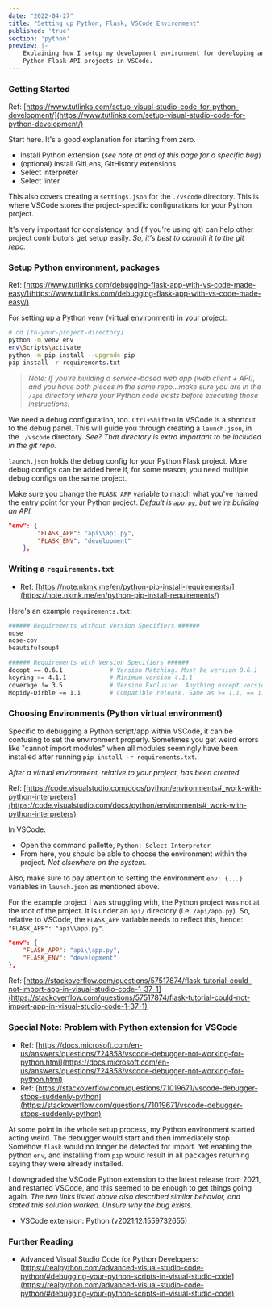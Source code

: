 ```yaml
---
date: "2022-04-27"
title: "Setting up Python, Flask, VSCode Environment"
published: 'true'
section: 'python'
preview: |-
    Explaining how I setup my development environment for developing and debugging
    Python Flask API projects in VSCode.
---
```


### Getting Started

Ref: [https://www.tutlinks.com/setup-visual-studio-code-for-python-development/](https://www.tutlinks.com/setup-visual-studio-code-for-python-development/)

Start here. It's a good explanation for starting from zero.

- Install Python extension (_see note at end of this page for a specific bug_)
- (optional) install GitLens, GitHistory extensions
- Select interpreter
- Select linter

This also covers creating a `settings.json` for the `./vscode` directory. This is where
VSCode stores the project-specific configurations for your Python project.

It's very important for consistency, and (if you're using git) can help other project 
contributors get setup easily. _So, it's best to commit it to the git repo._


### Setup Python environment, packages

Ref: [https://www.tutlinks.com/debugging-flask-app-with-vs-code-made-easy/](https://www.tutlinks.com/debugging-flask-app-with-vs-code-made-easy/)

For setting up a Python venv (virtual environment) in your project:

```bash
# cd [to-your-project-directory]
python -m venv env
env\Scripts\activate
python -m pip install --upgrade pip
pip install -r requirements.txt
```

> _Note: If you're building a service-based web app (web client + API), and you have both
pieces in the same repo...make sure you are in the `/api` directory where your Python code 
exists before executing those instructions._

We need a debug configuration, too. `Ctrl+Shift+D` in VSCode is a shortcut to the debug 
panel. This will guide you through creating a `launch.json`, in the `./vscode` directory.
_See? That directory is extra important to be included in the git repo._

`launch.json` holds the debug config for your Python Flask project. More debug configs can
be added here if, for some reason, you need multiple debug configs on the same project.

Make sure you change the `FLASK_APP` variable to match what you've named the entry point 
for your Python project. _Default is `app.py`, but we're building an API._

```json
"env": {
        "FLASK_APP": "api\\api.py",
        "FLASK_ENV": "development"
    },
```


### Writing a `requirements.txt`

- Ref: [https://note.nkmk.me/en/python-pip-install-requirements/](https://note.nkmk.me/en/python-pip-install-requirements/)

Here's an example `requirements.txt`:

```bash
###### Requirements without Version Specifiers ######
nose
nose-cov
beautifulsoup4

###### Requirements with Version Specifiers ######
docopt == 0.6.1             # Version Matching. Must be version 0.6.1
keyring >= 4.1.1            # Minimum version 4.1.1
coverage != 3.5             # Version Exclusion. Anything except version 3.5
Mopidy-Dirble ~= 1.1        # Compatible release. Same as >= 1.1, == 1.*
```


### Choosing Environments (Python virtual environment)

Specific to debugging a Python script/app within VSCode, it can be confusing to set the environment
properly. Sometimes you get weird errors like "cannot import modules" when all modules seemingly have
been installed after running `pip install -r requirements.txt`.

_After a virtual environment, relative to your project, has been created._

Ref: [https://code.visualstudio.com/docs/python/environments#_work-with-python-interpreters](https://code.visualstudio.com/docs/python/environments#_work-with-python-interpreters)

In VSCode:

- Open the command pallette, `Python: Select Interpreter`
- From here, you should be able to choose the environment within the project. _Not elsewhere on the system._

Also, make sure to pay attention to setting the environment `env: {...}` variables in `launch.json`
as mentioned above.

For the example project I was struggling with, the Python project was not at the root of the project. It 
is under an `api/` directory (i.e. `/api/app.py`). So, relative to VSCode, the `FLASK_APP` variable needs
to reflect this, hence: `"FLASK_APP": "api\\app.py"`.

```json
"env": {
    "FLASK_APP": "api\\app.py",
    "FLASK_ENV": "development"
},
```

Ref: [https://stackoverflow.com/questions/57517874/flask-tutorial-could-not-import-app-in-visual-studio-code-1-37-1](https://stackoverflow.com/questions/57517874/flask-tutorial-could-not-import-app-in-visual-studio-code-1-37-1)


### Special Note: Problem with Python extension for VSCode

- Ref: [https://docs.microsoft.com/en-us/answers/questions/724858/vscode-debugger-not-working-for-python.html](https://docs.microsoft.com/en-us/answers/questions/724858/vscode-debugger-not-working-for-python.html)
- Ref: [https://stackoverflow.com/questions/71019671/vscode-debugger-stops-suddenly-python](https://stackoverflow.com/questions/71019671/vscode-debugger-stops-suddenly-python)

At some point in the whole setup process, my Python environment started acting weird. The 
debugger would start and then immediately stop. Somehow `flask` would no longer be detected
for import. Yet enabling the python `env`, and installing from `pip` would result in all
packages returning saying they were already installed.

I downgraded the VSCode Python extension to the latest release from 2021, and restarted 
VSCode, and this seemed to be enough to get things going again. _The two links listed above
also described similar behavior, and stated this solution worked. Unsure why the bug exists._

- VSCode extension: Python (v2021.12.1559732655)


### Further Reading

- Advanced Visual Studio Code for Python Developers: [https://realpython.com/advanced-visual-studio-code-python/#debugging-your-python-scripts-in-visual-studio-code](https://realpython.com/advanced-visual-studio-code-python/#debugging-your-python-scripts-in-visual-studio-code)